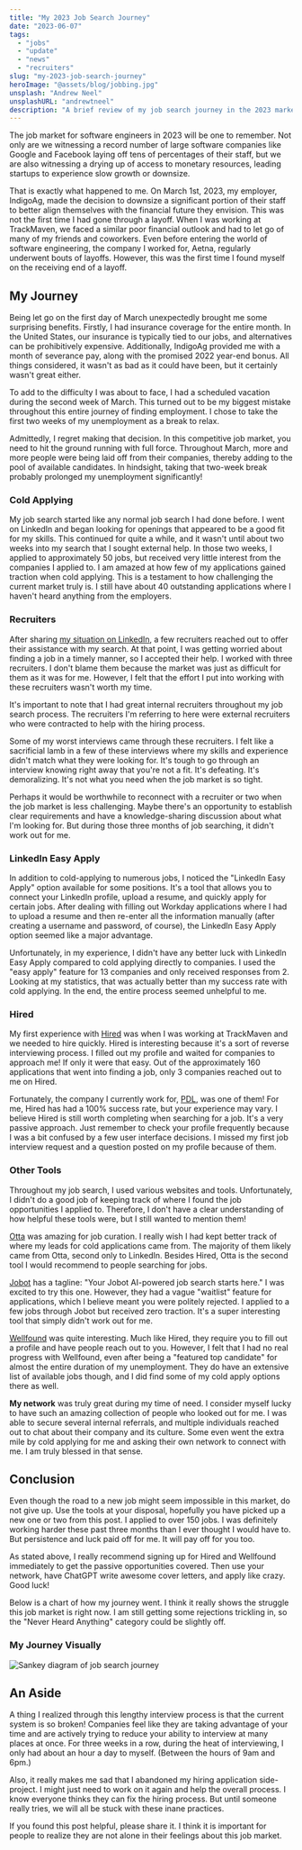 ```yaml
---
title: "My 2023 Job Search Journey"
date: "2023-06-07"
tags:
  - "jobs"
  - "update"
  - "news"
  - "recruiters"
slug: "my-2023-job-search-journey"
heroImage: "@assets/blog/jobbing.jpg"
unsplash: "Andrew Neel"
unsplashURL: "andrewtneel"
description: "A brief review of my job search journey in the 2023 market. I applied to over 150 jobs and it was exhausting!"
---
```



The job market for software engineers in 2023 will be one to remember.
Not only are we witnessing a record number of large software companies like Google and Facebook laying off tens of percentages of their staff, but we are also witnessing a drying up of access to monetary resources, leading startups to experience slow growth or downsize.

That is exactly what happened to me.
On March 1st, 2023, my employer, IndigoAg, made the decision to downsize a significant portion of their staff to better align themselves with the financial future they envision.
This was not the first time I had gone through a layoff.
When I was working at TrackMaven, we faced a similar poor financial outlook and had to let go of many of my friends and coworkers.
Even before entering the world of software engineering, the company I worked for, Aetna, regularly underwent bouts of layoffs.
However, this was the first time I found myself on the receiving end of a layoff.

## My Journey

Being let go on the first day of March unexpectedly brought me some surprising benefits.
Firstly, I had insurance coverage for the entire month.
In the United States, our insurance is typically tied to our jobs, and alternatives can be prohibitively expensive.
Additionally, IndigoAg provided me with a month of severance pay, along with the promised 2022 year-end bonus.
All things considered, it wasn't as bad as it could have been, but it certainly wasn't great either.

To add to the difficulty I was about to face, I had a scheduled vacation during the second week of March.
This turned out to be my biggest mistake throughout this entire journey of finding employment.
I chose to take the first two weeks of my unemployment as a break to relax.

Admittedly, I regret making that decision.
In this competitive job market, you need to hit the ground running with full force.
Throughout March, more and more people were being laid off from their companies, thereby adding to the pool of available candidates.
In hindsight, taking that two-week break probably prolonged my unemployment significantly!

### Cold Applying

My job search started like any normal job search I had done before.
I went on LinkedIn and began looking for openings that appeared to be a good fit for my skills.
This continued for quite a while, and it wasn't until about two weeks into my search that I sought external help.
In those two weeks, I applied to approximately 50 jobs, but received very little interest from the companies I applied to.
I am amazed at how few of my applications gained traction when cold applying.
This is a testament to how challenging the current market truly is.
I still have about 40 outstanding applications where I haven't heard anything from the employers.

### Recruiters

After sharing [my situation on LinkedIn](https://www.linkedin.com/posts/joshfinnie_opentowork-python-rust-activity-7037070518843252736-DAVp), a few recruiters reached out to offer their assistance with my search.
At that point, I was getting worried about finding a job in a timely manner, so I accepted their help.
I worked with three recruiters.
I don't blame them because the market was just as difficult for them as it was for me.
However, I felt that the effort I put into working with these recruiters wasn't worth my time.

It's important to note that I had great internal recruiters throughout my job search process.
The recruiters I'm referring to here were external recruiters who were contracted to help with the hiring process.

Some of my worst interviews came through these recruiters.
I felt like a sacrificial lamb in a few of these interviews where my skills and experience didn't match what they were looking for.
It's tough to go through an interview knowing right away that you're not a fit.
It's defeating.
It's demoralizing.
It's not what you need when the job market is so tight.

Perhaps it would be worthwhile to reconnect with a recruiter or two when the job market is less challenging.
Maybe there's an opportunity to establish clear requirements and have a knowledge-sharing discussion about what I'm looking for.
But during those three months of job searching, it didn't work out for me.

### LinkedIn Easy Apply

In addition to cold-applying to numerous jobs, I noticed the "LinkedIn Easy Apply" option available for some positions.
It's a tool that allows you to connect your LinkedIn profile, upload a resume, and quickly apply for certain jobs.
After dealing with filling out Workday applications where I had to upload a resume and then re-enter all the information manually (after creating a username and password, of course), the LinkedIn Easy Apply option seemed like a major advantage.

Unfortunately, in my experience, I didn't have any better luck with LinkedIn Easy Apply compared to cold applying directly to companies.
I used the "easy apply" feature for 13 companies and only received responses from 2.
Looking at my statistics, that was actually better than my success rate with cold applying.
In the end, the entire process seemed unhelpful to me.

### Hired

My first experience with [Hired](https://hired.com/x/d1294c3b24f61e3a46ae9115e06d4597) was when I was working at TrackMaven and we needed to hire quickly.
Hired is interesting because it's a sort of reverse interviewing process.
I filled out my profile and waited for companies to approach me!
If only it were that easy.
Out of the approximately 160 applications that went into finding a job, only 3 companies reached out to me on Hired.

Fortunately, the company I currently work for, [PDL](https://www.peopledatalabs.com/), was one of them!
For me, Hired has had a 100% success rate, but your experience may vary.
I believe Hired is still worth completing when searching for a job.
It's a very passive approach.
Just remember to check your profile frequently because I was a bit confused by a few user interface decisions.
I missed my first job interview request and a question posted on my profile because of them.

### Other Tools

Throughout my job search, I used various websites and tools.
Unfortunately, I didn't do a good job of keeping track of where I found the job opportunities I applied to.
Therefore, I don't have a clear understanding of how helpful these tools were, but I still wanted to mention them!

[Otta](https://otta.com/) was amazing for job curation.
I really wish I had kept better track of where my leads for cold applications came from.
The majority of them likely came from Otta, second only to LinkedIn.
Besides Hired, Otta is the second tool I would recommend to people searching for jobs.

[Jobot](https://jobot.com/) has a tagline: "Your Jobot AI-powered job search starts here."
I was excited to try this one.
However, they had a vague "waitlist" feature for applications, which I believe meant you were politely rejected.
I applied to a few jobs through Jobot but received zero traction.
It's a super interesting tool that simply didn't work out for me.

[Wellfound](https://wellfound.com) was quite interesting.
Much like Hired, they require you to fill out a profile and have people reach out to you.
However, I felt that I had no real progress with Wellfound, even after being a "featured top candidate" for almost the entire duration of my unemployment.
They do have an extensive list of available jobs though, and I did find some of my cold apply options there as well.

**My network** was truly great during my time of need.
I consider myself lucky to have such an amazing collection of people who looked out for me.
I was able to secure several internal referrals, and multiple individuals reached out to chat about their company and its culture.
Some even went the extra mile by cold applying for me and asking their own network to connect with me.
I am truly blessed in that sense.

## Conclusion

Even though the road to a new job might seem impossible in this market, do not give up.
Use the tools at your disposal, hopefully you have picked up a new one or two from this post.
I applied to over 150 jobs.
I was definitely working harder these past three months than I ever thought I would have to.
But persistence and luck paid off for me.
It will pay off for you too.

As stated above, I really recommend signing up for Hired and Wellfound immediately to get the passive opportunities covered.
Then use your network, have ChatGPT write awesome cover letters, and apply like crazy.
Good luck!

Below is a chart of how my journey went.
I think it really shows the struggle this job market is right now.
I am still getting some rejections trickling in, so the "Never Heard Anything" category could be slightly off.

### My Journey Visually

<img src={sankey.src} alt="Sankey diagram of job search journey" />

## An Aside

A thing I realized through this lengthy interview process is that the current system is so broken!
Companies feel like they are taking advantage of your time and are actively trying to reduce your ability to interview at many places at once.
For three weeks in a row, during the heat of interviewing, I only had about an hour a day to myself. (Between the hours of 9am and 6pm.)

Also, it really makes me sad that I abandoned my hiring application side-project.
I might just need to work on it again and help the overall process.
I know everyone thinks they can fix the hiring process.
But until someone really tries, we will all be stuck with these inane practices.

If you found this post helpful, please share it.
I think it is important for people to realize they are not alone in their feelings about this job market.
    
